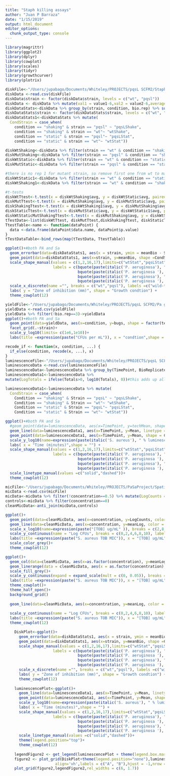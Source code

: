 ```yaml
---
title: "Staph killing assays"
author: "Juan P Barraza"
date: "1/15/2019"
output: html_document
editor_options: 
  chunk_output_type: console
---
```


```r
library(magrittr)
library(ggplot2)
library(dplyr)
library(cowplot)
library(scales)
library(tidyr)
library(growthcurver)
library(plotrix)

diskFile<-"/Users/jupabago/Documents/Whiteley/PROJECTS/pqsL SCFM2/Staph killing assays/disk difussion assays.csv"
diskData <-read.csv(diskFile)
diskData$strain <- factor(diskData$strain, levels = c("wt", "pqsl"))
diskData <- diskData %>% mutate(val1 = value1-6,val2 = value2-6,average = (val1+val2)/2 )#this removes the diameter of the disks
diskDataStats<-diskData %>% group_by(strain, condition, bio.rep) %>% summarise(meanTech = mean(average)) %>% ungroup() %>%group_by(strain, condition) %>% summarise(meanBio = mean(meanTech), SDBio = std.error(meanTech))
diskDataStats$strain <- factor(diskDataStats$strain, levels = c("wt", "pqsl"))
diskDataStats1<-diskDataStats %>% mutate(
  CondStrain = case_when(
    condition == "shaking" & strain == "pqsl" ~ "pqsLShake",
    condition == "shaking" & strain == "wt"~ "wtShake",
    condition == "static" & strain == "pqsl"~ "pqsLStat",
    condition == "static" & strain == "wt"~ "wtStat"))

diskWtShaking<-diskData %>% filter(strain == "wt" & condition == "shaking")
diskMutShaking<-diskData %>% filter(strain == "pqsl" & condition == "shaking")
diskWtStatic<-diskData %>% filter(strain == "wt" & condition == "static")
diskMutStatic<-diskData %>% filter(strain == "pqsl" & condition == "static")

#there is no rep 1 for mutant strain, so remove first one from wt to make paired t-test
diskWtStatic1<-diskData %>% filter(strain == "wt" & condition == "static") %>% filter(!bio.rep==1)
diskWtShaking1<-diskData %>% filter(strain == "wt" & condition == "shaking")%>% filter(!bio.rep==1)

#t-tests
diskWtTtest<-t.test(x = diskWtShaking$avg, y = diskWtStatic$avg, paired = T)
diskMutTtest<-t.test(x = diskMutShaking$avg, y = diskMutStatic$avg, paired = T)
diskShakingTtest<-t.test(x = diskWtShaking1$avg, y = diskMutShaking$avg, paired = T)
diskStaticTtest<-t.test(x = diskMutStatic$avg, y = diskWtStatic1$avg, paired = T)
diskWtStaticMutShakingTtest<-t.test(x = diskMutShaking$avg, y = diskWtStatic1$avg, paired = T)
tTestData<-list(diskWtTtest, diskMutTtest,diskShakingTtest, diskStaticTtest, diskWtStaticMutShakingTtest)
TtestTable<-name <- function(dataPoint) {
  data <-data.frame(dataPoint$data.name, dataPoint$p.value)
}
tTestDataTable<-bind_rows(map(tTestData, TtestTable))

ggplot()+#both PA and Sa
  geom_errorbar(data=diskDataStats1, aes(x = strain, ymin = meanBio - SDBio, ymax = meanBio + SDBio),position = position_dodge2(width =1), width = .3)+
  geom_point(data=diskDataStats1, aes(x=strain, y=meanBio, shape =CondStrain),position = position_dodge2(width = .3), size=3)+
  scale_shape_manual(values = c(1,2,16,17),limits=c("wtStat","pqsLStat","wtShake", "pqsLShake"), 
                     labels = c(bquote(paste(italic('P. aeruginosa'), " wild-type static")),
                                bquote(paste(italic('P. aeruginosa '), Delta*"pqsL static")),
                                bquote(paste(italic('P. aeruginosa'), " wild-type shaking")),
                                bquote(paste(italic('P. aeruginosa '), Delta*"pqsL shaking"))))+
  scale_x_discrete(name ="", breaks = c("wt","pqsl"), labels =c("wild-type",expression(""*Delta*"pqsL")))+
  labs( y = "Zone of inhibition (mm)", shape = "Growth condtion") +
  theme_cowplot(12)


```


```r
yieldFile<-"/Users/jupabago/Documents/Whiteley/PROJECTS/pqsL SCFM2/Pa growth yields 16 hrs/Pa growth yields 16 hrs.csv"
yieldData <-read.csv(yieldFile)
yieldData %>% filter(!bio.rep==3)->yieldData
ggplot()+#both PA and Sa
  geom_point(data=yieldData, aes(x=condition, y=bugs, shape = factor(tech.rep), color = factor(bio.rep)), size=4)+
  facet_grid(.~strain)+
  scale_y_log10(limits= c(1e6,1e10))+
  labs(title =expression(paste("CFUs per mL")), x = "condtion",shape = "tech rep", color = "bio rep") 

```
```r
recode_if <- function(x, condition, ...) {
  if_else(condition, recode(x, ...), x)
}
luminescenceFile<-"/Users/jupabago/Documents/Whiteley/PROJECTS/pqsL SCFM2/Staph killing assays/summary.csv"
luminescenceData <-read.csv(luminescenceFile)
luminescenceData<-luminescenceData %>% group_by(TimePoint, BioReplicate, Condition, Strain) %>% mutate(techMean = mean(Luminescence)) %>% ungroup() %>% group_by(TimePoint, Condition, Strain) %>% mutate(Mean = mean(techMean), SE =std.error(techMean)) %>% ungroup()
luminescenceData1<-luminescenceData %>%  
mutate(LogTotals = ifelse(Totals>0, log10(Totals), 0))#this adds up all the data on each slice and then gets the log of that total

luminescenceData1<-luminescenceData %>% mutate(
  CondStrain = case_when(
    Condition == "shaking" & Strain == "pqsL" ~ "pqsLShake",
    Condition == "shaking" & Strain == "wt"~ "wtShake",
    Condition == "static" & Strain == "pqsL"~ "pqsLStat",
    Condition == "static" & Strain == "wt"~ "wtStat"))

ggplot()+#both PA and Sa
  #geom_point(data=luminescenceData, aes(x=TimePoint, y=techMean, shape = Strain, color = Condition), size=1)+
  geom_line(data=luminescenceData1, aes(x=TimePoint, y=Mean, linetype = Condition, group = interaction (Strain, Condition)), size=.5,show.legend = FALSE)+
  geom_point(data=luminescenceData1, aes(x=TimePoint, y=Mean, shape = CondStrain), size=3)+
  scale_y_log10(name=expression(paste(italic('S. aureus'), " % luminescence vs control" )), breaks = scales::trans_breaks("log10", function(x) 10^x), labels = scales::trans_format("log10", scales::math_format(10^.x)))+
  labs( x = "Time (minutes)",shape = "") +
  scale_shape_manual(values = c(1,2,16,17),limits=c("wtStat","pqsLStat","wtShake", "pqsLShake"), 
                     labels = c(bquote(paste(italic('P. aeruginosa'), " wild-type static")),
                                bquote(paste(italic('P. aeruginosa '), Delta*"pqsL static")),
                                bquote(paste(italic('P. aeruginosa'), " wild-type shaking")),
                                bquote(paste(italic('P. aeruginosa '), Delta*"pqsL shaking"))))+
  scale_linetype_manual(values =c("solid","dashed"))+
  theme_cowplot(12)

```

```r
micFile<-"/Users/jupabago/Documents/Whiteley/PROJECTS/PaSaProject/Spatial paper Data/SA TOB MIC/SA TOB MIC.csv"
micData <-read.csv(micFile)
micData<-micData %>% filter(!concentration==0.5) %>% mutate(LogCounts = log10(value)) %>% group_by(concentration, condition) %>% mutate(meanLog = mean(LogCounts), seLog = std.error(LogCounts)) %>% ungroup() %>% group_by(replicate, condition)%>% mutate(LogDifference = LogCounts[concentration==0]-LogCounts) %>% ungroup() %>% group_by(concentration, condition) %>% mutate(meanLogDifference = mean(LogDifference), seLogDifference = std.error(LogDifference)) %>% filter(!concentration==0)
controls<-micData %>% filter(concentration==0)
cleanMicData<-anti_join(micData,controls)

ggplot()+
  geom_point(data=cleanMicData, aes(x=concentration, y=LogCounts, color = condition), size=2)+
  geom_line(data=cleanMicData, aes(x=concentration, y=meanLog, color = condition), size=2)+
  scale_x_log10(name=expression(paste("[TOB] ug/mL" )), breaks = c(2,8,32,64,128,256,512), labels =c(2,8,32,64,128,256,512))+
  scale_y_continuous(name = "Log CFUs", breaks = c(0,2,4,6,8,10), labels =c(0,2,4,6,8,10))+
  labs(title =expression(paste("S. aureus TOB MIC")), x = "[TOB] ug/mL",shape = "tech rep", color = "Condition")+
  scale_color_grey()+
  theme_cowplot(12)

ggplot()+
  geom_col(data=cleanMicData, aes(x=as.factor(concentration), y=meanLogDifference, fill = condition ),position =position_dodge(width = .5), width = .5)+
  geom_linerange(data = cleanMicData, aes(x = as.factor(concentration), ymin = meanLogDifference - seLogDifference, ymax = meanLogDifference + seLogDifference, group = condition),position = position_dodge(width = .5))+
  scale_fill_grey()+
  scale_y_continuous(expand = expand_scale(mult = c(0, 0.05)), breaks = c(2,4,6,8,10), labels = c(2,4,6,8,10))+
  labs(title =expression(paste("S. aureus TOB MIC")), x = "[TOB] ug/mL",y = "log CFU Change", color = "Condition")+
  theme_cowplot()+
  theme_half_open()+
  background_grid()
  
  geom_line(data=cleanMicData, aes(x=concentration, y=meanLog, color = condition), size=2)+
  
  scale_y_continuous(name = "Log CFUs", breaks = c(0,2,4,6,8,10), labels =c(0,2,4,6,8,10))+
  labs(title =expression(paste("S. aureus TOB MIC")), x = "[TOB] ug/mL",shape = "tech rep", color = "Condition")+
  theme_cowplot(12)
```

```r

    DiskPlot<-ggplot()+
      geom_errorbar(data=diskDataStats1, aes(x = strain, ymin = meanBio - SDBio, ymax = meanBio + SDBio, group = condition),position = position_dodge(width = .6), width = .2)+
      geom_point(data=diskDataStats1, aes(x=strain, y=meanBio, shape =CondStrain),position = position_dodge2(width = .6), size=3)+
      scale_shape_manual(values = c(1,2,16,17),limits=c("wtStat","pqsLStat","wtShake", "pqsLShake"), 
                     labels = c(bquote(paste(italic('P. aeruginosa'), " wild-type static")),
                                bquote(paste(italic('P. aeruginosa '), Delta*"pqsL static")),
                                bquote(paste(italic('P. aeruginosa'), " wild-type stirred")),
                                bquote(paste(italic('P. aeruginosa '), Delta*"pqsL stirred"))))+
      scale_x_discrete(name ="", breaks = c("wt","pqsl"), labels =c("wild-type",expression(""*Delta*"pqsL")))+
      labs( y = "Zone of inhibition (mm)", shape = "Growth condtion") +
      theme_cowplot(12)
    
    luminescencePlot<-ggplot()+
      geom_line(data=luminescenceData1, aes(x=TimePoint, y=Mean, linetype = Condition, group = interaction (Strain, Condition)), size=.5,show.legend = FALSE)+
      geom_point(data=luminescenceData1, aes(x=TimePoint, y=Mean, shape = CondStrain), size=3)+
      scale_y_log10(name=expression(paste(italic('S. aureus'), " % luminescence vs control" )))+
      labs( x = "Time (minutes)",shape = "") +
      scale_shape_manual(values = c(1,2,16,17),limits=c("wtStat","pqsLStat","wtShake", "pqsLShake"), 
                     labels = c(bquote(paste(italic('P. aeruginosa'), " wild-type static")),
                                bquote(paste(italic('P. aeruginosa '), Delta*"pqsL static")),
                                bquote(paste(italic('P. aeruginosa'), " wild-type stirred")),
                                bquote(paste(italic('P. aeruginosa '), Delta*"pqsL stirred"))))+
      scale_linetype_manual(values =c("solid","dashed"))+
      theme(legend.position="top")+
      theme_cowplot(12)
    
    legendFigure2 <- get_legend(luminescencePlot + theme(legend.box.margin = margin(0, 0, 0, -10)))
    figure2 <- plot_grid(DiskPlot+theme(legend.position="none"),luminescencePlot+theme(legend.position="none"),
                      align='vh',labels = c("A", "B"),hjust = -1,nrow = 1)
    plot_grid(figure2,legendFigure2,rel_widths = c(6, 1.7))
```
